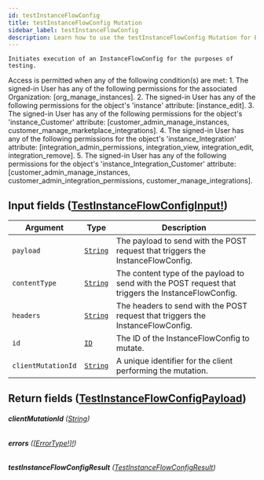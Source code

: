 ```yaml
---
id: testInstanceFlowConfig
title: testInstanceFlowConfig Mutation
sidebar_label: testInstanceFlowConfig
description: Learn how to use the testInstanceFlowConfig Mutation for Builder's API.
---
```


    Initiates execution of an InstanceFlowConfig for the purposes of testing.

Access is permitted when any of the following condition(s) are met: 1. The signed-in User has any of the following permissions for the associated Organization: [org_manage_instances]. 2. The signed-in User has any of the following permissions for the object's 'instance' attribute: [instance_edit]. 3. The signed-in User has any of the following permissions for the object's 'instance_Customer' attribute: [customer_admin_manage_instances, customer_manage_marketplace_integrations]. 4. The signed-in User has any of the following permissions for the object's 'instance_Integration' attribute: [integration_admin_permissions, integration_view, integration_edit, integration_remove]. 5. The signed-in User has any of the following permissions for the object's 'instance_Integration_Customer' attribute: [customer_admin_manage_instances, customer_admin_integration_permissions, customer_manage_integrations].

## Input fields ([TestInstanceFlowConfigInput!](/docs/composer/builder/api/schema/input_object/TestInstanceFlowConfigInput.mdx))

| Argument           | Type                                     | Description                                                                                         |
| ------------------ | ---------------------------------------- | --------------------------------------------------------------------------------------------------- |
| `payload`          | [`String`](/docs/composer/builder/api/schema/scalar/String.mdx) | The payload to send with the POST request that triggers the InstanceFlowConfig.                     |
| `contentType`      | [`String`](/docs/composer/builder/api/schema/scalar/String.mdx) | The content type of the payload to send with the POST request that triggers the InstanceFlowConfig. |
| `headers`          | [`String`](/docs/composer/builder/api/schema/scalar/String.mdx) | The headers to send with the POST request that triggers the InstanceFlowConfig.                     |
| `id`               | [`ID`](/docs/composer/builder/api/schema/scalar/ID.mdx)         | The ID of the InstanceFlowConfig to mutate.                                                         |
| `clientMutationId` | [`String`](/docs/composer/builder/api/schema/scalar/String.mdx) | A unique identifier for the client performing the mutation.                                         |

## Return fields ([TestInstanceFlowConfigPayload](/docs/composer/builder/api/schema/object/TestInstanceFlowConfigPayload.mdx))

###### <b>clientMutationId</b> ([String](/docs/composer/builder/api/schema/scalar/String.mdx))

###### <b>errors</b> ([[ErrorType!]!](/docs/composer/builder/api/schema/object/ErrorType.mdx))

###### <b>testInstanceFlowConfigResult</b> ([TestInstanceFlowConfigResult](/docs/composer/builder/api/schema/object/TestInstanceFlowConfigResult.mdx))
